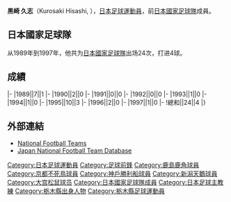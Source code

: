 {{Infobox football biography
|name=黒崎久志
|image=
|fullname=黒崎久志
|birth_date={{Birth date and age|1968|5|8}}
|cityofbirth=[[栃木縣|栃木縣]]
|countryofbirth=[[日本|日本]]
|height=1.85 m
|position=[[前鋒_(足球)|前鋒]]
|currentclub=
|years=1987-1992<br/>1992-1997<br/>1998-1999<br/>2000<br/>2001<br/>2002-2003
|clubs=[[本田FC|本田]]<br/>[[鹿島鹿角|鹿島鹿角]]<br/>[[京都不死鳥|京都不死鳥]]<br/>[[神戶勝利船|神戶勝利船]]<br/>[[新潟天鵝|新潟天鵝]]<br/>[[大宮松鼠|大宮松鼠]]
|caps(goals)=
|nationalyears=1989-1997
|nationalteam=[[日本國家足球隊|日本]]
|nationalcaps(goals)=24 (4)
|manageryears1 = 2010-2012
|managerclubs1 = [[新潟天鵝|新潟天鵝]]
}}
'''黒崎 久志'''（Kurosaki Hisashi, {{Bd|1968年|5月8日||}}），[[日本|日本]][[足球|足球]][[運動員|運動員]]，前[[日本國家足球隊|日本國家足球隊]]成員。

==日本國家足球隊==
从1989年到1997年，他共为[[日本國家足球隊|日本國家足球隊]]出场24次，打进4球。

==成績==
{{Football player national team statistics|JPN}}
|-
|1989||7||1
|-
|1990||2||0
|-
|1991||0||0
|-
|1992||0||0
|-
|1993||1||0
|-
|1994||1||0
|-
|1995||10||3
|-
|1996||2||0
|-
|1997||1||0
|-
!總和||24||4
|}

==外部連結==
{{Reflist}}
*[http://www.national-football-teams.com/v2/player.php?id=16246 National Football Teams]{{Wayback|url=http://www.national-football-teams.com/v2/player.php?id=16246 |date=20121022063824 }}
*[https://web.archive.org/web/20160319123047/http://www.japannationalfootballteam.com/en/players/kurosaki_hisashi.html Japan National Football Team Database]

{{1988年亞洲盃足球賽日本參賽名單}}
{{Japan-sport-bio-stub}}
{{Soccer-player-stub}}

[[Category:日本足球運動員|Category:日本足球運動員]]
[[Category:足球前鋒|Category:足球前鋒]]
[[Category:鹿島鹿角球員|Category:鹿島鹿角球員]]
[[Category:京都不死鳥球員|Category:京都不死鳥球員]]
[[Category:神戶勝利船球員|Category:神戶勝利船球員]]
[[Category:新潟天鵝球員|Category:新潟天鵝球員]]
[[Category:大宫松鼠球员|Category:大宫松鼠球员]]
[[Category:日本國家足球隊成員|Category:日本國家足球隊成員]]
[[Category:日本足球主教練|Category:日本足球主教練]]
[[Category:栃木縣出身人物|Category:栃木縣出身人物]]
[[Category:栃木縣足球運動員|Category:栃木縣足球運動員]]